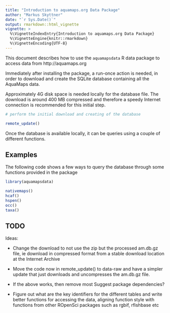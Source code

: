 ```yaml
---
title: "Introduction to aquamaps.org Data Package"
author: "Markus Skyttner"
date: "`r Sys.Date()`"
output: rmarkdown::html_vignette
vignette: >
  %\VignetteIndexEntry{Introduction to aquamaps.org Data Package}
  %\VignetteEngine{knitr::rmarkdown}
  %\VignetteEncoding{UTF-8}
---
```


This document describes how to use the `aquamapsdata` R data package to access data from http://aquamaps.org

Immediately after installing the package, a run-once action is needed, in order to download and create the SQLite database containing all the AquaMaps data.

Approximately 4G disk space is needed locally for the database file. The download is around 400 MB compressed and therefore a speedy Internet connection is recommended for this initial step.

```r

# perform the initial download and creating of the database

remote_update()

```

Once the database is available locally, it can be queries using a couple of different functions.

## Examples

The following code shows a few ways to query the database through some functions provided in the package

```r
library(aquamapsdata)

nativemaps()
hcaf()
hspen()
occ()
taxa()

```

## TODO

Ideas:

- Change the download to not use the zip but the processed am.db.gz file, ie download in compressed format from a stable download location at the Internet Archive

- Move the code now in remote_update() to data-raw and have a simpler update that just downloads and uncompresses the am.db.gz file.

- If the above works, then remove most Suggest package dependencies?

- Figure out what are the key identifiers for the different tables and write better functions for accessing the data, aligning function style with functions from other ROpenSci packages such as rgbif, rfishbase etc

